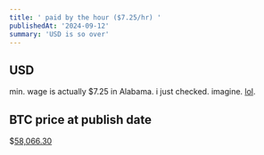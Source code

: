 ```yaml
---
title: ' paid by the hour ($7.25/hr) '
publishedAt: '2024-09-12'
summary: 'USD is so over'
---
```


## USD

min. wage is actually $7.25 in Alabama. i just checked. imagine. 
[lol](https://fred.stlouisfed.org/series/M2SL).

## BTC price at publish date 

$[58,066.30](https://www.coingecko.com/en/coins/bitcoin)
